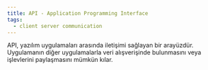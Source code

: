```yaml
---
title: API - Application Programming Interface
tags:
  - client server communication
---
```


API, yazılım uygulamaları arasında iletişimi sağlayan bir arayüzdür. Uygulamanın diğer uygulamalarla veri alışverişinde bulunmasını veya işlevlerini paylaşmasını mümkün kılar.